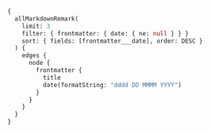 ```graphql preview
{
  allMarkdownRemark(
    limit: 3
    filter: { frontmatter: { date: { ne: null } } }
    sort: { fields: [frontmatter___date], order: DESC }
  ) {
    edges {
      node {
        frontmatter {
          title
          date(formatString: "dddd DD MMMM YYYY")
        }
      }
    }
  }
}
```
